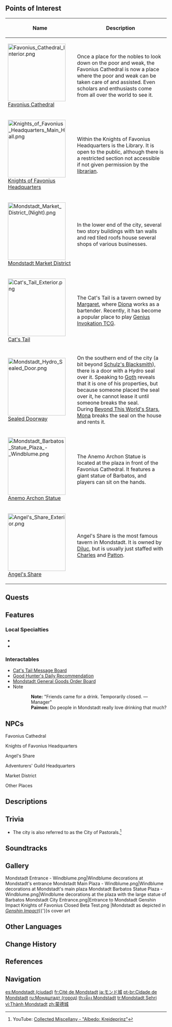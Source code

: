 {{DEFAULTSORT:Mondstadt}}{{About|the city|the nation|Mondstadt}}
{{Location Infobox
|title        = Mondstadt
|image        = City of Mondstadt.png
|type         = Subarea
|type2        = Main City
|region       = Mondstadt
|area         = Starfell Valley
}}
{{Location Intro|'''Mondstadt''', the Crown of the North,<ref>YouTube: [https://youtu.be/uwNXNHazS-I Collected Miscellany - "Venti: Skyward Sonnet"]</ref>|description=<p>Located in the west part of Starfell Valley on a large island in [[Cider Lake]], Mondstadt features cobblestone streets and several windmills surrounded by a large stone {{w|Curtain wall (fortification)|castle wall}} on the east lower end. A statue of the [[Barbatos|Anemo Archon]] watches over the city, with the [[Favonius Cathedral]] in the back.</p>}}

==Points of Interest==
{| class="article-table alternating-colors-table tdc1" style="width: 100%;"
! style="width: 200px;" | Name
! Description
|- id = "Favonius Cathedral"
| [[File:Favonius Cathedral Interior.png|180px]]<br />[[Favonius Cathedral]]
| Once a place for the nobles to look down on the poor and weak, the Favonius Cathedral is now a place where the poor and weak can be taken care of and assisted. Even scholars and enthusiasts come from all over the world to see it.
|- id = "Knights of Favonius Headquarters"
| [[File:Knights of Favonius Headquarters Main Hall.png|180px]]<br />[[Knights of Favonius Headquarters]]
| Within the Knights of Favonius Headquarters is the Library. It is open to the public, although there is a restricted section not accessible if not given permission by the [[Lisa|librarian]].
|- id = "Market District"
| [[File:Mondstadt Market District (Night).png|180px]]<br />[[Mondstadt Market District]]
| In the lower end of the city, several two story buildings with tan walls and red tiled roofs house several shops of various businesses.
|- id = "Cat's Tail"
| [[File:Cat's Tail Exterior.png|180px]]<br />[[Cat's Tail]]
| The Cat's Tail is a tavern owned by [[Margaret]], where [[Diona]] works as a bartender. Recently, it has become a popular place to play [[Genius Invokation TCG]].
|- id = "Sealed Doorway"
| [[File:Mondstadt Hydro Sealed Door.png|180px]]<br />[[Sealed Doorway]]
| On the southern end of the city (a bit beyond [[Schulz's Blacksmith]]), there is a door with a Hydro seal over it. Speaking to [[Goth]] reveals that it is one of his properties, but because someone placed the seal over it, he cannot lease it until someone breaks the seal.<br />During [[Beyond This World's Stars]], [[Mona]] breaks the seal on the house and rents it.
|- id = "Anemo Archon Statue Plaza"
| [[File:Mondstadt Barbatos Statue Plaza - Windblume.png|180px]]<br />[[Anemo Archon Statue]]
| The Anemo Archon Statue is located at the plaza in front of the Favonius Cathedral. It features a giant statue of Barbatos, and players can sit on the hands.
|- id = "Angel's Share"
| [[File:Angel's Share Exterior.png|180px]]<br />[[Angel's Share]]
| Angel's Share is the most famous tavern in Mondstadt. It is owned by [[Diluc]], but is usually just staffed with [[Charles]] and [[Patton]].
|}

==Quests==
{{Quests by Category List|heo=1}}

==Features==
===Local Specialties===
* {{Item|Dandelion Seed}}
* {{Item|Philanemo Mushroom}}

===Interactables===
* [[Cat's Tail Message Board]]
* [[Good Hunter's Daily Recommendation]]
* [[Mondstadt General Goods Order Board]]
* Note
{{Dialogue start}}
::'''Note:''' "Friends came for a drink. Temporarily closed. &mdash;Manager"
::'''Paimon:''' Do people in Mondstadt really love drinking that much?
{{Dialogue end}}

==NPCs==
;Favonius Cathedral
{{column|2|
* [[Grace]] &mdash; Nun (Nighttime)
* [[Jilliana]] &mdash; Nun
* [[Lily]] (Daytime)
* [[Rudolf]] (Daytime)
* [[Victoria]] &mdash; Nun
* [[Viktor]] &mdash; Fatui Diplomat
* [[Otto]] &mdash; Knight of Favonius
* [[Albert]]
* [[Aramis]] &mdash; Knight of Favonius
* [[Grace]] &mdash; Nun (Daytime)
* [[Nora]] (Daytime)
* [[Monroe]] (Daytime)
* [[Sayid]] &mdash; Traveling Scholar (Daytime)
* [[Six-Fingered José]] &mdash; Bard (Daytime)
* [[Susie]] (Daytime)
* [[Vile]] &mdash; Informant (Daytime)
}}

;Knights of Favonius Headquarters
{{Column|2|
* [[Wyratt]] &mdash; Knight of Favonius
* [[Wood (NPC)|Wood]] &mdash; Knight of Favonius
* [[Ella Musk]] &mdash; Scholar of Hilichurlian Language
* [[Sayid]] &mdash; Traveling Scholar (Nighttime)
* [[Athos]] &mdash; Knight of Favonius
* [[Ellin]]
* [[Porthos]] &mdash; Knight of Favonius
* [[Vile]] &mdash; Informant (Nighttime)
}}

;Angel's Share
{{Column|2|
* [[Bruce]] &mdash; Knight of Favonius (Nighttime)
* [[Charles]] &mdash; Bartender, Angel's Share
* [[Cyrus]] &mdash; Branch Master, Adventurers' Guild (Nighttime)
* [[Jack]] &mdash; Adventurer (Nighttime)
* [[Nelson]] (Daytime)
* [[Payne]] (Daytime)
* [[Quinn]] (Nighttime)
* [[Six-Fingered José]] &mdash; Bard (Nighttime)
}}

;Adventurers' Guild Headquarters
{{Column|2|
* [[Cyrus]] &mdash; Branch Master, Adventurers' Guild (Daytime)
* [[Jack]] &mdash; Adventurer (Daytime)
}}

;Market District
<section begin="Market District" />
{{Column|2|
* [[Anna]] (Daytime)
* [[Anthony]] (Daytime)
* [[Beatrice]] (Daytime)
* [[Blanche]] &mdash; Shopkeeper, Mondstadt General Goods
* [[Bruce]] &mdash; Knight of Favonius (Daytime)
* [[Donna]]
* [[Eury]] (Daytime)
* [[Flora]] &mdash; Owner, Floral Whisper (Daytime)
* [[Helen]] &mdash; Bard
* [[Hertha]] &mdash; Coordinator, Knights of Favonius
* [[Huffman]] &mdash; Knight of Favonius
* [[Katheryne]] &mdash; Receptionist, Adventurers' Guild
* [[Margaret]] &mdash; Boss, Cat's Tail (Daytime)
* [[Marjorie]] &mdash; Owner, With Wind Comes Glory
* [[Miles]] &mdash; Knight of Favonius
* [[Nimrod]] (Daytime)
* [[Norma]] (Daytime)
* [[Patton]]
* [[Quinn]] (Daytime)
* [[Schulz]] &mdash; Smith's Apprentice
* [[Shiliu]] &mdash; Jeweler
* [[Sara]] &mdash; Waitress, Good Hunter
* [[Stanley]] &mdash; Adventurer  (daytime at bar's outside table; nighttime at front gate)
* [[Timaeus]] &mdash; Scholar of Alchemy
* [[Wagner]] &mdash; Blacksmith
* [[Xi'er]] &mdash; Gourmet (Daytime)
}}
<section end="Market District" />
;Other Places
{{Column|2|
* [[Alfred]] (Nighttime)
* [[Alfry]] (Daytime)
* [[Arthur]] (Daytime)
* [[Glory]]
* [[Goth]] (Daytime)
* [[Guy]] &mdash; Knight of Favonius
* [[Herman]]
* [[Marvin]] (Daytime)
* [[Michelle]] &mdash; Windmill Keeper (daytime at northern windmill; nighttime at western windmill)
* [[Mikhail]] &mdash; Fatui Diplomat
* [[Lawrence]] &mdash; Knight of Favonius
* [[Luke]] &mdash; Fatui Guard
* [[Lyudmila]] &mdash; Fatui Diplomat
* [[Nantuck]] &mdash; Mondstadt Angler
* [[Parsley]]
* [[Raymond]] &mdash; Knight of Favonius
* [[Rosemary]]
* [[Sage]]
* [[Sansa]] &mdash; Bard
* [[Sharp]]
* [[Swan]] &mdash; Knight of Favonius
* [[Timmie]] (Daytime)
* [[Ulfr]] (Daytime)
}}

==Descriptions==
{{Description|The wind will carry dandelion seeds, songs, and stories far afield, and it also guides gentle Travelers to its realm. Welcome to Mondstadt.|Viewpoint, [[Viewpoint/The City of Wind|The City of Wind]]}}

==Trivia==
* The city is also referred to as the City of Pastorals.<ref>YouTube: [https://youtu.be/xOJfaOI87XU Collected Miscellany - "Albedo: Kreideprinz"]</ref>

==Soundtracks==
{{Soundtracks by Category Table|City of Mondstadt Soundtracks|header=City of Mondstadt}}

==Gallery==
<gallery>
Mondstadt Entrance - Windblume.png|Windblume decorations at Mondstadt's entrance
Mondstadt Main Plaza - Windblume.png|Windblume decorations at Mondstadt's main plaza
Mondstadt Barbatos Statue Plaza - Windblume.png|Windblume decorations at the plaza with the large statue of Barbatos
Mondstadt City Entrance.png|Entrance to Mondstadt
Genshin Impact Knights of Favonius Closed Beta Test.png |Mondstadt as depicted in ''[[Genshin Impact]]''{{'}}s cover art
</gallery>

==Other Languages==
{{Other Languages
|en      = Mondstadt
|en_lang = de
|en_tl   = Moon City
|zhs     = 蒙德城
|zhs_rm  = Méngdé-chéng
|zht     = 蒙德城
|zht_rm  = Méngdé-chéng
|zh_tl   = Mond City
|ja      = モンド{{Rubi|城|じょう}}
|ja_rm   = Mondo-jou<ref>[[Map]], Label: City of Mondstadt (Japanese)</ref>
|ja_tl   = Mond Castle
|ko      = 몬드{{tt|성|城}}
|ko_rm   = Mondeu-seong
|ko_tl   = Mond Castle
|es      = Mondstadt
|fr      = Cité de Mondstadt
|fr_tl   = City of Mondstadt
|ru      = Мондштадт
|th      = Mondstadt
|vi      = {{tt|Thành|城}} Mondstadt
|vi_tl   = Mondstadt City
|de      = Mondstadt
|id      = Mondstadt
|pt      = Mondstadt
|tr      = Mondstadt
|it      = Mondstadt
}}

==Change History==
{{Change History|1.0}}

==References==
{{Reflist}}

==Navigation==
{{PoI Navbox|Mondstadt|state=collapsed}}
{{Area Navbox|Mondstadt}}

[[es:Mondstadt (ciudad)]]
[[fr:Cité de Mondstadt]]
[[ja:モンド城]]
[[pt-br:Cidade de Mondstadt]]
[[ru:Мондштадт (город)]]
[[th:เมือง Mondstadt]]
[[tr:Mondstadt Şehri]]
[[vi:Thành Mondstadt]]
[[zh:蒙德城]]